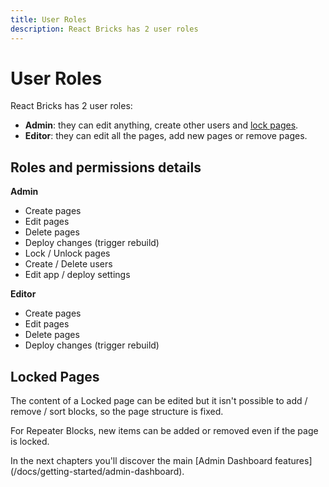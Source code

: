 ```yaml
---
title: User Roles
description: React Bricks has 2 user roles
---
```



# User Roles

React Bricks has 2 user roles:

- **Admin**: they can edit anything, create other users and [lock pages](/docs/getting-started/user-roles#locked-pages).
- **Editor**: they can edit all the pages, add new pages or remove pages.

## Roles and permissions details

**Admin**

- Create pages
- Edit pages
- Delete pages
- Deploy changes (trigger rebuild)
- Lock / Unlock pages
- Create / Delete users
- Edit app / deploy settings

**Editor**

- Create pages
- Edit pages
- Delete pages
- Deploy changes (trigger rebuild)

## Locked Pages

The content of a Locked page can be edited but it isn't possible to add / remove / sort blocks, so the page structure is fixed.

For Repeater Blocks, new items can be added or removed even if the page is locked.

<Callout>
  In the next chapters you'll discover the main [Admin Dashboard
  features](/docs/getting-started/admin-dashboard).
</Callout>
